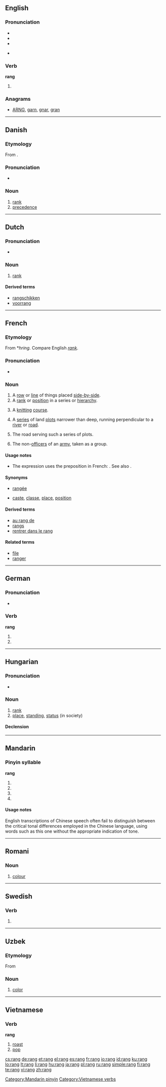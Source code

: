 {{also|rāng|ráng|rǎng|ràng|Rang}}
==English==

===Pronunciation===
* {{SAMPA|/"raN/}}
* {{IPA|/ˈɹæŋ/}}
* {{audio|en-us-rang.ogg|Audio (US)}}

* {{rhymes|æŋ}}

===Verb===
'''rang'''

# {{simple past of|ring}}

===Anagrams===
* [[ARNG#English|ARNG]], [[garn#English|garn]], [[gnar#English|gnar]], [[gran#English|gran]]

----

==Danish==

===Etymology===
From {{etyl|fr|da}} {{term|rang|lang=fr}}.

===Pronunciation===
* {{IPA|/ranɡ/|[ʁɑŋˀ]|lang=da}}

===Noun===
{{da-noun|en|-}}

# [[rank]]
# [[precedence]]

----

==Dutch==

===Pronunciation===
* {{rhymes|ɑŋ|lang=nl}}

===Noun===
{{nl-noun|g=m|rangen|rangetje}}

# [[rank]]

====Derived terms====
* [[rangschikken]]
* [[voorrang]]

----

==French==

===Etymology===
From {{etyl|frk|fr}} *''hring''. Compare English ''[[rank]]''.

===Pronunciation===
* {{audio|Fr-rang.ogg|audio}}

===Noun===
{{fr-noun|m}}

# A [[row]] or [[line]] of things placed [[side-by-side]].
# A [[rank]] or [[position]] in a series or [[hierarchy]].
# {{context|knitting|lang=fr}} A [[knitting]] [[course]].
# {{Canada|geography|lang=fr}} A [[series]] of land [[plot]]s narrower than deep, running perpendicular to a [[river]] or [[road]].
# {{Canada|geography|lang=fr}} The road serving such a series of plots.
# {{military|lang=fr}} {{uncountable}} The non-[[officer]]s of an [[army]], taken as a group.

====Usage notes====
* The expression {{term||in Xth rank}} uses the preposition {{term|à}} in French: {{term||au cinquième rang|in fifth place/rank}}. See also {{term|place}}.

====Synonyms====
* {{sense|a row or line}} [[rangée]] {{qualifier|objects only}}
* {{sense|a rank or position}} [[caste]], [[classe]],  [[place]], [[position]]

====Derived terms====
* [[au rang de]]
* [[rangs]] {{qualifier|plurale tantum}}
* [[rentrer dans le rang]]

====Related terms====
* [[file]]
* [[ranger]]

----

==German==

===Pronunciation===
* {{IPA|/ʀaŋ/|lang=de}}

===Verb===
'''rang'''

# {{de-verb form of|ringen|1|s|v}}
# {{de-verb form of|ringen|3|s|v}}

----

==Hungarian==

===Pronunciation===
* {{IPA|/ˈrɒŋɡ/|lang=hu}}

===Noun===
{{hu-noun|ok}}

# [[rank]]
# [[place]], [[standing]], [[status]] (in society)

====Declension====
{{hu-decl-ok|ran|g|ot}}{{hu-pos-otok|rang|j|jai}}

----

==Mandarin==

===Pinyin syllable===
'''rang'''

# {{nonstandard spelling of|lang=cmn|sc=Latn|[[rāng]]}}
# {{nonstandard spelling of|lang=cmn|sc=Latn|[[ráng]]}}
# {{nonstandard spelling of|lang=cmn|sc=Latn|[[rǎng]]}}
# {{nonstandard spelling of|lang=cmn|sc=Latn|[[ràng]]}}

====Usage notes====
English transcriptions of Chinese speech often fail to distinguish between the critical tonal differences employed in the Chinese language, using words such as this one without the appropriate indication of tone.

[[Category:Mandarin pinyin]]

----

==Romani==

===Noun===
{{rom-noun|rang|m||}}

# [[colour]]

----

==Swedish==

===Verb===
{{infl|sv|verb form}}

# {{sv-verb-form-past|ringa}}

----

==Uzbek==

===Etymology===
From {{etyl|fa|uz}} {{term|رنگ|tr=rang|sc=Arab|lang=fa}}

===Noun===
{{uz-noun}}

# [[color]]

----

==Vietnamese==

===Verb===
'''rang'''

# [[roast]]
# [[pop]]

{{attention|vi}}

[[Category:Vietnamese verbs]]

[[cs:rang]]
[[de:rang]]
[[et:rang]]
[[el:rang]]
[[es:rang]]
[[fr:rang]]
[[io:rang]]
[[id:rang]]
[[ku:rang]]
[[lo:rang]]
[[lt:rang]]
[[li:rang]]
[[hu:rang]]
[[ja:rang]]
[[pl:rang]]
[[ru:rang]]
[[simple:rang]]
[[fi:rang]]
[[te:rang]]
[[vi:rang]]
[[zh:rang]]